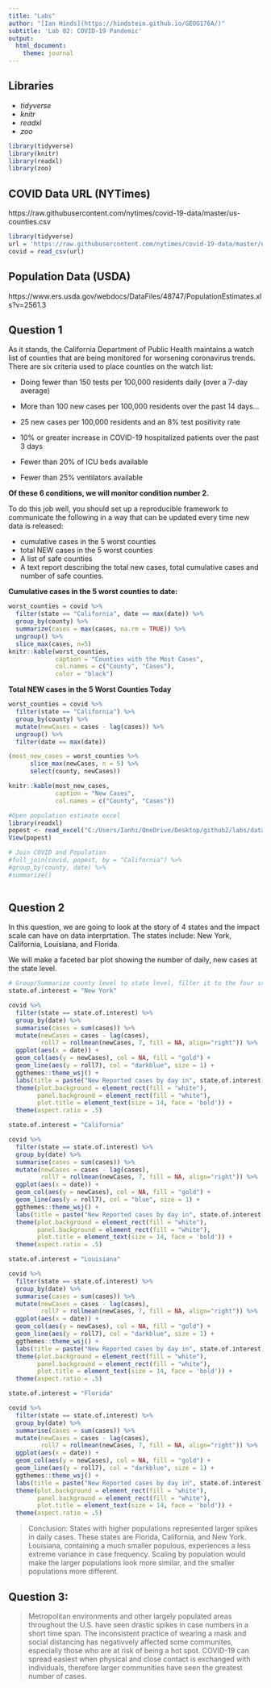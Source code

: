 ```yaml
---
title: "Labs"
author: "[Ian Hinds](https://hindstein.github.io/GEOG176A/)"
subtitle: 'Lab 02: COVID-19 Pandemic'
output:
  html_document:
    theme: journal
---
```


## Libraries
* *tidyverse*
* *knitr*
* *readxl*
* *zoo*

```r
library(tidyverse)
library(knitr)
library(readxl)
library(zoo)
```

## COVID Data URL (NYTimes)
https://raw.githubusercontent.com/nytimes/covid-19-data/master/us-counties.csv

```r
library(tidyverse)
url = 'https://raw.githubusercontent.com/nytimes/covid-19-data/master/us-counties.csv'
covid = read_csv(url)
```
## Population Data (USDA)
https://www.ers.usda.gov/webdocs/DataFiles/48747/PopulationEstimates.xls?v=2561.3

## Question 1
As it stands, the California Department of Public Health maintains a watch list of counties that are being monitored for worsening coronavirus trends. There are six criteria used to place counties on the watch list:

* Doing fewer than 150 tests per 100,000 residents daily (over a 7-day average)

* More than 100 new cases per 100,000 residents over the past 14 days…

* 25 new cases per 100,000 residents and an 8% test positivity rate

* 10% or greater increase in COVID-19 hospitalized patients over the past 3 days

* Fewer than 20% of ICU beds available

* Fewer than 25% ventilators available

**Of these 6 conditions, we will monitor condition number 2.** 

To do this job well, you should set up a reproducible framework to communicate the following in a way that can be updated every time new data is released:

* cumulative cases in the 5 worst counties
* total NEW cases in the 5 worst counties
* A list of safe counties
* A text report describing the total new cases, total cumulative cases and number of safe counties.

__Cumulative cases in the 5 worst counties to date:__
```r
worst_counties = covid %>%
  filter(state == "California", date == max(date)) %>%
  group_by(county) %>%
  summarize(cases = max(cases, na.rm = TRUE)) %>%
  ungroup() %>%
  slice_max(cases, n=5)
knitr::kable(worst_counties, 
             caption = "Counties with the Most Cases",
             col.names = c("County", "Cases"),
             color = "black")
```

__Total NEW cases in the 5 Worst Counties Today__
```r
worst_counties = covid %>%
  filter(state == "California") %>%
  group_by(county) %>%
  mutate(newCases = cases - lag(cases)) %>%
  ungroup() %>%
  filter(date == max(date))

(most_new_cases = worst_counties %>%
      slice_max(newCases, n = 5) %>%
      select(county, newCases))
```
```r
knitr::kable(most_new_cases, 
             caption = "New Cases", 
             col.names = c("County", "Cases"))
```


```r
#Open population estimate excel
library(readxl)
popest <- read_excel("C:/Users/Ianhi/OneDrive/Desktop/github2/labs/data/popest.xls")
View(popest)
```
```r
# Join COVID and Population
#full_join(covid, popest, by = "California") %>%
#group_by(county, date) %>%
#summarize()
  
```


## Question 2
In this question, we are going to look at the story of 4 states and the impact scale can have on data interprtation. The states include: New York, California, Louisiana, and Florida.

We will make a faceted bar plot showing the number of daily, new cases at the state level.

```r
# Group/Summarize county level to state level, filter it to the four states of interest
state.of.interest = "New York"

covid %>%
  filter(state == state.of.interest) %>%
  group_by(date) %>%
  summarise(cases = sum(cases)) %>%
  mutate(newCases = cases - lag(cases),
         roll7 = rollmean(newCases, 7, fill = NA, align="right")) %>%
  ggplot(aes(x = date)) +
  geom_col(aes(y = newCases), col = NA, fill = "gold") +
  geom_line(aes(y = roll7), col = "darkblue", size = 1) +
  ggthemes::theme_wsj() +
  labs(title = paste("New Reported cases by day in", state.of.interest)) +
  theme(plot.background = element_rect(fill = "white"),
        panel.background = element_rect(fill = "white"),
        plot.title = element_text(size = 14, face = 'bold')) +
  theme(aspect.ratio = .5)
```
```r
state.of.interest = "California"

covid %>%
  filter(state == state.of.interest) %>%
  group_by(date) %>%
  summarise(cases = sum(cases)) %>%
  mutate(newCases = cases - lag(cases),
         roll7 = rollmean(newCases, 7, fill = NA, align="right")) %>%
  ggplot(aes(x = date)) +
  geom_col(aes(y = newCases), col = NA, fill = "gold") +
  geom_line(aes(y = roll7), col = "blue", size = 1) +
  ggthemes::theme_wsj() +
  labs(title = paste("New Reported cases by day in", state.of.interest)) +
  theme(plot.background = element_rect(fill = "white"),
        panel.background = element_rect(fill = "white"),
        plot.title = element_text(size = 14, face = 'bold')) +
  theme(aspect.ratio = .5)
```

```r
state.of.interest = "Louisiana"

covid %>%
  filter(state == state.of.interest) %>%
  group_by(date) %>%
  summarise(cases = sum(cases)) %>%
  mutate(newCases = cases - lag(cases),
         roll7 = rollmean(newCases, 7, fill = NA, align="right")) %>%
  ggplot(aes(x = date)) +
  geom_col(aes(y = newCases), col = NA, fill = "gold") +
  geom_line(aes(y = roll7), col = "darkblue", size = 1) +
  ggthemes::theme_wsj() +
  labs(title = paste("New Reported cases by day in", state.of.interest)) +
  theme(plot.background = element_rect(fill = "white"),
        panel.background = element_rect(fill = "white"),
        plot.title = element_text(size = 14, face = 'bold')) +
  theme(aspect.ratio = .5)
```
```r
state.of.interest = "Florida"

covid %>%
  filter(state == state.of.interest) %>%
  group_by(date) %>%
  summarise(cases = sum(cases)) %>%
  mutate(newCases = cases - lag(cases),
         roll7 = rollmean(newCases, 7, fill = NA, align="right")) %>%
  ggplot(aes(x = date)) +
  geom_col(aes(y = newCases), col = NA, fill = "gold") +
  geom_line(aes(y = roll7), col = "darkblue", size = 1) +
  ggthemes::theme_wsj() +
  labs(title = paste("New Reported cases by day in", state.of.interest)) +
  theme(plot.background = element_rect(fill = "white"),
        panel.background = element_rect(fill = "white"),
        plot.title = element_text(size = 14, face = 'bold')) +
  theme(aspect.ratio = .5)
```

>Conclusion: States with higher populations represented larger spikes in daily cases. These states are Florida, California, and New York. Louisiana, containing a much smaller populous, experiences a less extreme variance in case frequency. Scaling by population would make the larger populations look more similar, and the smaller populations more different.

## Question 3:

>Metropolitan environments and other largely populated areas throughout the U.S. have seen drastic spikes in case numbers in a short time span. The inconsistent practice of wearing a mask and social distancing has negativvely affected some communites, especially those who are at risk of being a hot spot. COVID-19 can spread easiest when physical and close contact is exchanged with individuals, therefore larger communities have seen the greatest number of cases.



